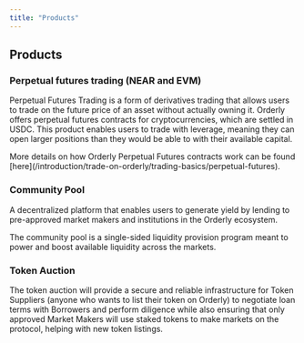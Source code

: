 ```yaml
---
title: "Products"
---
```


## Products

### Perpetual futures trading (NEAR and EVM)

Perpetual Futures Trading is a form of derivatives trading that allows users to trade on the future price of an asset without actually owning it. Orderly offers perpetual futures contracts for cryptocurrencies, which are settled in USDC. This product enables users to trade with leverage, meaning they can open larger positions than they would be able to with their available capital.

<Note>
  More details on how Orderly Perpetual Futures contracts work can be found
  [here](/introduction/trade-on-orderly/trading-basics/perpetual-futures).
</Note>

### Community Pool

A decentralized platform that enables users to generate yield by lending to pre-approved market makers and institutions in the Orderly ecosystem.

The community pool is a single-sided liquidity provision program meant to power and boost available liquidity across the markets.

### Token Auction

The token auction will provide a secure and reliable infrastructure for Token Suppliers (anyone who wants to list their token on Orderly) to negotiate loan terms with Borrowers and perform diligence while also ensuring that only approved Market Makers will use staked tokens to make markets on the protocol, helping with new token listings.
